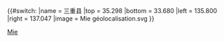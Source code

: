 {{#switch:{{{1}}}
|name   = 三重县
|top    = 35.298
|bottom = 33.680
|left   = 135.800
|right  = 137.047
|image  = Mie géolocalisation.svg
}}<noinclude>{{Location map/Info}}
[[Category:日本地理位置圖模板|Mie]]
</noinclude>